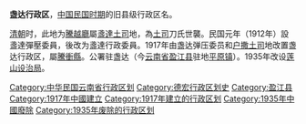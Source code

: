 '''盏达行政区'''，[[中華民國大陸時期|中国民国时期]]的旧县级行政区名。

[[清朝|清朝]]时，此地为[[騰越廳|騰越廳]]屬[[盞達土司|盞達土司]]地，為[[土司|土司]]刀氏世襲。民国元年（1912年）設盞達彈壓委員，後改为盞達行政委員。1917年由盏达弹压委员和[[户撒土司|户撒土司]]地改置盏达行政区，屬[[騰衝縣|騰衝縣]]。公署驻盏达（今[[云南省|云南省]][[盈江县|盈江县]]驻地[[平原镇|平原镇]]）。1935年改设[[莲山设治局|莲山设治局]]。

{{中华民国大陆时期行政区划小作品}}
{{DEFAULTSORT:Z}}
[[Category:中华民国云南省行政区划|Category:中华民国云南省行政区划]]
[[Category:德宏行政区划史|Category:德宏行政区划史]]
[[Category:盈江县|Category:盈江县]]
[[Category:1917年中國建立|Category:1917年中國建立]]
[[Category:1917年建立的行政区划|Category:1917年建立的行政区划]]
[[Category:1935年中國廢除|Category:1935年中國廢除]]
[[Category:1935年废除的行政区划|Category:1935年废除的行政区划]]